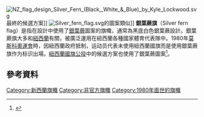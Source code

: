 [[File:NZ_flag_design_Silver_Fern_(Black,_White_&_Blue)_by_Kyle_Lockwood.svg|thumb]]最終的候選方案]]
[[File:Silver_fern_flag.svg|thumb]]的圖案類似]]
'''銀葉蕨旗'''（Silver fern flag）是指在設計中使用了[[銀葉蕨|銀葉蕨]]圖案的旗幟，通常為黑底白色銀葉蕨設計。銀葉蕨旗大多和[[新西兰|紐西蘭]]有關，被廣泛運用在紐西蘭各種國家體育代表隊中。1980年[[1980年夏季奥林匹克运动会|莫斯科奧運會]]時，因紐西蘭政府抵制，运动员代表未使用紐西蘭國旗而是使用銀葉蕨旗作为标识出場。[[紐西蘭國旗公投|紐西蘭國旗公投]]中的候選方案也使用了銀葉蕨圖案<ref name="attempts">{{cite web|title=Past Attempts to Change New Zealand's Flag|url=http://www.flaginstitute.org/pdfs/John%20Moody.pdf|author=John Moody|publisher=The XIX International Congress of Vexillology}}</ref>。

==參考資料==
{{reflist}}
[[Category:新西蘭旗幟|Category:新西蘭旗幟]]
[[Category:非官方旗幟|Category:非官方旗幟]]
[[Category:1980年面世的旗幟|Category:1980年面世的旗幟]]